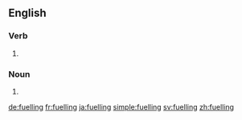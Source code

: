 ==English==

===Verb===
{{head|en|present participle}}

# {{present participle of|fuel|lang=en|nocat=1}}

===Noun===
{{en-noun}}

# {{standard spelling of|fueling|lang=en|from=British spelling}}

[[de:fuelling]]
[[fr:fuelling]]
[[ja:fuelling]]
[[simple:fuelling]]
[[sv:fuelling]]
[[zh:fuelling]]